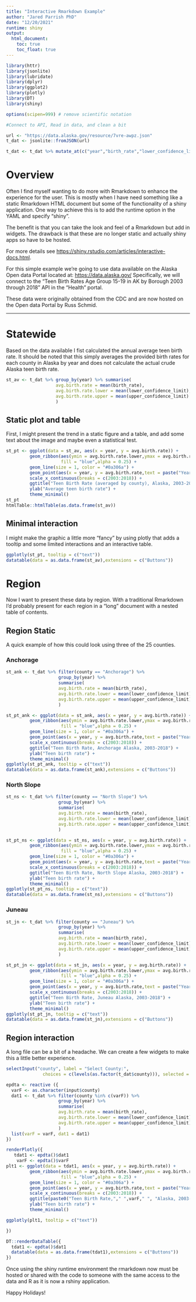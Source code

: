 ---
title: "Interactive Rmarkdown Example"
author: "Jared Parrish PhD"
date: "12/20/2021"
runtime: shiny
output: 
  html_document:  
    toc: true
    toc_float: true  
---

```{r setup, include=FALSE, message=FALSE, warning=FALSE}
library(httr)
library(jsonlite)
library(lubridate)
library(dplyr)
library(ggplot2)
library(plotly)
library(DT)
library(shiny)

options(scipen=999) # remove scientific notation

#Connect to API, Read in data, and clean a bit

url <- "https://data.alaska.gov/resource/7vre-awpz.json"
t_dat <- jsonlite::fromJSON(url)

t_dat <- t_dat %>% mutate_at(c("year","birth_rate","lower_confidence_limit","upper_confidence_limit"), as.numeric)
```

# Overview

Often I find myself wanting to do more with Rmarkdown to enhance the experience for the user. This is mostly when I have need something like a static Rmarkdown HTML document but some of the functionality of a shiny application. One way to achieve this is to add the runtime option in the YAML and specify "shiny".   

The benefit is that you can take the look and feel of a Rmarkdown but add in widgets. The drawback is that these are no longer static and actually shiny apps so have to be hosted.  

For more details see <https://shiny.rstudio.com/articles/interactive-docs.html>.

For this simple example we're going to use data available on the Alaska Open data Portal located at: <https://data.alaska.gov/>  Specifically, we will connect to the "Teen Birth Rates Age Group 15-19 in AK by Borough 2003 through 2018" API in the "Health" portal.  

These data were originally obtained from the CDC and are now hosted on the Open data Portal by Russ Schmid.  

---
# Statewide  

Based on the data available I fist calculated the annual average teen birth rate. It should be noted that this simply averages the provided birth rates for each county in Alaska by year and does not calculate the actual crude Alaska teen birth rate.


```{r echo=FALSE, message=FALSE, warning=FALSE}
st_av <- t_dat %>% group_by(year) %>% summarise(
                   avg.birth.rate = mean(birth_rate),
                   avg.birth.rate.lower = mean(lower_confidence_limit),
                   avg.birth.rate.upper = mean(upper_confidence_limit)
                   )

```

## Static plot and table

First, I might present the trend in a static figure and a table, and add some text about the image and maybe even a statistical test.

```{r echo=FALSE, message=FALSE, warning=FALSE, fig.width = 12, fig.height= 4}

st_pt <- ggplot(data = st_av, aes(x = year, y = avg.birth.rate)) +
         geom_ribbon(aes(ymin = avg.birth.rate.lower,ymax = avg.birth.rate.upper),
                     fill = "blue",alpha = 0.25) +
         geom_line(size = 1, color = "#0a306a") +
         geom_point(aes(x = year, y = avg.birth.rate,text = paste("Year:",year,"<br>Teen Birth Rate:",avg.birth.rate,"<br>LowerCI:",avg.birth.rate.lower,"<br>UpperCI:",avg.birth.rate.upper)),size = 2, color = "#0a306a") +
         scale_x_continuous(breaks = c(2003:2018)) +
         ggtitle("Teen Birth Rate (averaged by county), Alaska, 2003-2018") +
         ylab("Average teen birth rate") +
         theme_minimal()
st_pt
htmlTable::htmlTable(as.data.frame(st_av))

```

## Minimal interaction
I might make the graphic a little more "fancy" by using plotly that adds a tooltip 
and some limited interactions and an interactive table.  

```{r echo=FALSE, message=FALSE, warning=FALSE, fig.width = 9, fig.height= 4}
ggplotly(st_pt, tooltip = c("text"))  
datatable(data = as.data.frame(st_av),extensions = c("Buttons"))
```  

# Region 
Now I want to present these data by region. With a traditional Rmarkdown I'd probably present for each region in a "long" document with a nested table of contents. 

## Region Static 
A quick example of how this could look using three of the 25 counties.  

### Anchorage  
```{r echo=FALSE, message=FALSE, warning=FALSE, fig.width = 9, fig.height= 4}
st_ank <- t_dat %>% filter(county == "Anchorage") %>% 
                    group_by(year) %>%
                    summarise(
                    avg.birth.rate = mean(birth_rate),
                    avg.birth.rate.lower = mean(lower_confidence_limit),
                    avg.birth.rate.upper = mean(upper_confidence_limit)
                    )

st_pt_ank <- ggplot(data = st_ank, aes(x = year, y = avg.birth.rate)) +
         geom_ribbon(aes(ymin = avg.birth.rate.lower,ymax = avg.birth.rate.upper),
                     fill = "blue",alpha = 0.25) +
         geom_line(size = 1, color = "#0a306a") +
         geom_point(aes(x = year, y = avg.birth.rate,text = paste("Year:",year,"<br>Teen Birth Rate:",avg.birth.rate,"<br>LowerCI:",avg.birth.rate.lower,"<br>UpperCI:",avg.birth.rate.upper)),size = 2, color = "#0a306a") +
         scale_x_continuous(breaks = c(2003:2018)) +
         ggtitle("Teen Birth Rate, Anchorage Alaska, 2003-2018") +
         ylab("Teen birth rate") +
         theme_minimal()
ggplotly(st_pt_ank, tooltip = c("text"))  
datatable(data = as.data.frame(st_ank),extensions = c("Buttons"))
```

### North Slope
```{r echo=FALSE, message=FALSE, warning=FALSE, fig.width = 9, fig.height= 4}
st_ns <- t_dat %>% filter(county == "North Slope") %>% 
                    group_by(year) %>%
                    summarise(
                    avg.birth.rate = mean(birth_rate),
                    avg.birth.rate.lower = mean(lower_confidence_limit),
                    avg.birth.rate.upper = mean(upper_confidence_limit)
                    )

st_pt_ns <- ggplot(data = st_ns, aes(x = year, y = avg.birth.rate)) +
         geom_ribbon(aes(ymin = avg.birth.rate.lower,ymax = avg.birth.rate.upper),
                     fill = "blue",alpha = 0.25) +
         geom_line(size = 1, color = "#0a306a") +
         geom_point(aes(x = year, y = avg.birth.rate,text = paste("Year:",year,"<br>Teen Birth Rate:",avg.birth.rate,"<br>LowerCI:",avg.birth.rate.lower,"<br>UpperCI:",avg.birth.rate.upper)),size = 2, color = "#0a306a") +
         scale_x_continuous(breaks = c(2003:2018)) +
         ggtitle("Teen Birth Rate, North Slope Alaska, 2003-2018") +
         ylab("Teen birth rate") +
         theme_minimal()
ggplotly(st_pt_ns, tooltip = c("text"))  
datatable(data = as.data.frame(st_ns),extensions = c("Buttons"))
```

### Juneau
```{r echo=FALSE, message=FALSE, warning=FALSE, fig.width = 9, fig.height= 4}
st_jn <- t_dat %>% filter(county == "Juneau") %>% 
                    group_by(year) %>%
                    summarise(
                    avg.birth.rate = mean(birth_rate),
                    avg.birth.rate.lower = mean(lower_confidence_limit),
                    avg.birth.rate.upper = mean(upper_confidence_limit)
                    )

st_pt_jn <- ggplot(data = st_jn, aes(x = year, y = avg.birth.rate)) +
         geom_ribbon(aes(ymin = avg.birth.rate.lower,ymax = avg.birth.rate.upper),
                     fill = "blue",alpha = 0.25) +
         geom_line(size = 1, color = "#0a306a") +
         geom_point(aes(x = year, y = avg.birth.rate,text = paste("Year:",year,"<br>Teen Birth Rate:",avg.birth.rate,"<br>LowerCI:",avg.birth.rate.lower,"<br>UpperCI:",avg.birth.rate.upper)),size = 2, color = "#0a306a") +
         scale_x_continuous(breaks = c(2003:2018)) +
         ggtitle("Teen Birth Rate, Juneau Alaska, 2003-2018") +
         ylab("Teen birth rate") +
         theme_minimal()
ggplotly(st_pt_jn, tooltip = c("text"))  
datatable(data = as.data.frame(st_jn),extensions = c("Buttons"))
```


## Region interaction
A long file can be a bit of a headache. We can create a few widgets to make this 
a little better experience.  

```{r echo = FALSE}
selectInput("county", label = "Select County:",
              choices = c(levels(as.factor(t_dat$county))), selected = "Anchorage")
```

```{r echo=FALSE, message=FALSE, warning=FALSE, fig.width = 9, fig.height= 4}
epdta <- reactive ({
  varF <- as.character(input$county)
  dat1 <- t_dat %>% filter(county %in% c(varF)) %>% 
                    group_by(year) %>%
                    summarise(
                    avg.birth.rate = mean(birth_rate),
                    avg.birth.rate.lower = mean(lower_confidence_limit),
                    avg.birth.rate.upper = mean(upper_confidence_limit)
                    )
  list(varF = varF, dat1 = dat1)
})  

renderPlotly({
   tdat1 <- epdta()$dat1
    varF <- epdta()$varF
plt1 <- ggplot(data = tdat1, aes(x = year, y = avg.birth.rate)) +
         geom_ribbon(aes(ymin = avg.birth.rate.lower,ymax = avg.birth.rate.upper),
                     fill = "blue",alpha = 0.25) +
         geom_line(size = 1, color = "#0a306a") +
         geom_point(aes(x = year, y = avg.birth.rate,text = paste("Year:",year,"<br>Teen Birth Rate:",avg.birth.rate,"<br>LowerCI:",avg.birth.rate.lower,"<br>UpperCI:",avg.birth.rate.upper)),size = 2, color = "#0a306a") +
         scale_x_continuous(breaks = c(2003:2018)) +
         ggtitle(paste0("Teen Birth Rate,"," ",varF," ", "Alaska, 2003-2018")) +
         ylab("Teen birth rate") +
         theme_minimal()

ggplotly(plt1, tooltip = c("text"))  

})

DT::renderDataTable({
  tdat1 <- epdta()$dat1
  datatable(data = as.data.frame(tdat1),extensions = c("Buttons"))
})
```

Once using the shiny runtime environment the rmarkdown now must be hosted or shared
with the code to someone with the same access to the data and R as it is now a rshiny application.  

Happy Holidays!
